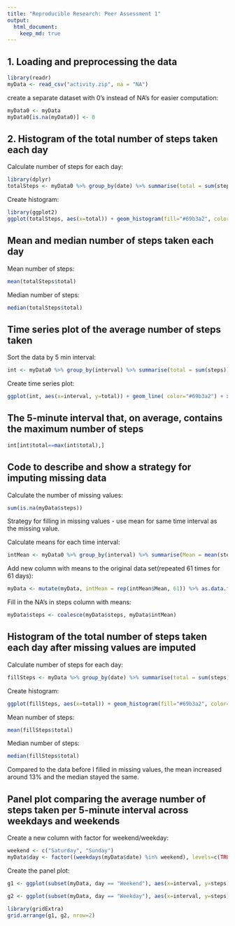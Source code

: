 ```yaml
---
title: "Reproducible Research: Peer Assessment 1"
output: 
  html_document:
    keep_md: true
---
```



## 1. Loading and preprocessing the data

```r
library(readr)
myData <- read_csv("activity.zip", na = "NA")
```

create a separate dataset with 0's instead of NA's for easier computation:
```r
myData0 <- myData
myData0[is.na(myData0)] <- 0
```

## 2. Histogram of the total number of steps taken each day

Calculate number of steps for each day:
```r
library(dplyr)
totalSteps <- myData0 %>% group_by(date) %>% summarise(total = sum(steps))
```

Create histogram:
```R
library(ggplot2)
ggplot(totalSteps, aes(x=total)) + geom_histogram(fill="#69b3a2", color="#e9ecef", alpha=0.9) + xlab("Total Number of Steps") + ylab("")
```

## Mean and median number of steps taken each day

Mean number of steps:
```r
mean(totalSteps$total)
```
Median number of steps:
```R
median(totalSteps$total)
```

## Time series plot of the average number of steps taken

Sort the data by 5 min interval:
```r
int <- myData0 %>% group_by(interval) %>% summarise(total = sum(steps)) %>% as.data.frame(int)
```

Create time series plot:
```r
ggplot(int, aes(x=interval, y=total)) + geom_line( color="#69b3a2") + xlab("5 min Interval")+ylab("Total Number of Steps")
```

## The 5-minute interval that, on average, contains the maximum number of steps

```r
int[int$total==max(int$total),]
```

## Code to describe and show a strategy for imputing missing data

Calculate the number of missing values:
```r
sum(is.na(myData$steps))
```

Strategy for filling in missing values - use mean for same time interval as the missing value.

Calculate means for each time interval:
```r
intMean <- myData0 %>% group_by(interval) %>% summarise(Mean = mean(steps))
```

Add new column with means to the original data set(repeated 61 times for 61 days):
```r
myData <- mutate(myData, intMean = rep(intMean$Mean, 61)) %>% as.data.frame(myData)
```

Fill in the NA's in steps column with means:
```r
myData$steps <- coalesce(myData$steps, myData$intMean)
```

## Histogram of the total number of steps taken each day after missing values are imputed

Calculate number of steps for each day:
```r
fillSteps <- myData %>% group_by(date) %>% summarise(total = sum(steps))
```

Create histogram:
```R
ggplot(fillSteps, aes(x=total)) + geom_histogram(fill="#69b3a2", color="#e9ecef", alpha=0.9) + xlab("Total Number of Steps") + ylab("")
```

Mean number of steps:
```r
mean(fillSteps$total)
```
Median number of steps:
```R
median(fillSteps$total)
```

Compared to the data before I filled in missing values, the mean increased around 13% and the median stayed the same.

## Panel plot comparing the average number of steps taken per 5-minute interval across weekdays and weekends

Create a new column with factor for weekend/weekday:
```r
weekend <- c("Saturday", "Sunday")
myData$day <- factor((weekdays(myData$date) %in% weekend), levels=c(TRUE, FALSE), labels=c("Weekend", "Weekday"))
```

Create the panel plot:
```r
g1 <- ggplot(subset(myData, day == "Weekend"), aes(x=interval, y=steps)) + geom_line( color="#69b3a2") + xlab("Weekend")+ylab("Total Number of Steps")

g2 <- ggplot(subset(myData, day == "Weekday"), aes(x=interval, y=steps)) + geom_line( color="#69b3a2") + xlab("Weekdays")+ylab("Total Number of Steps")

library(gridExtra)
grid.arrange(g1, g2, nrow=2)
```
